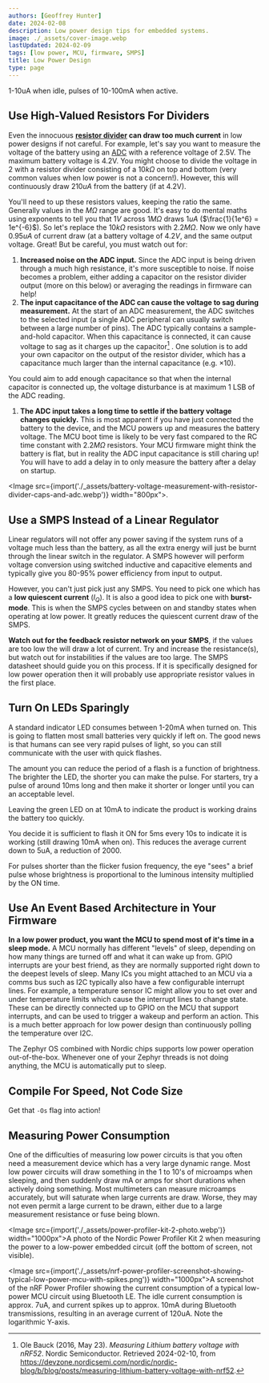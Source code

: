 ```yaml
---
authors: [Geoffrey Hunter]
date: 2024-02-08
description: Low power design tips for embedded systems.
image: ./_assets/cover-image.webp
lastUpdated: 2024-02-09
tags: [low power, MCU, firmware, SMPS]
title: Low Power Design
type: page
---
```


<WarningIsNotes />

1-10uA when idle, pulses of 10-100mA when active.

## Use High-Valued Resistors For Dividers

Even the innocuous **[resistor divider](/electronics/components/resistors/#resistor-dividers) can draw too much current** in low power designs if not careful. For example, let's say you want to measure the voltage of the battery using an [ADC](/electronics/components/analogue-to-digital-converters-adcs/) with a reference voltage of 2.5V. The maximum battery voltage is 4.2V. You might choose to divide the voltage in 2 with a resistor divider consisting of a $10k\Omega$ on top and bottom (very common values when low power is not a concern!). However, this will continuously draw $210uA$ from the battery (if at 4.2V).

You'll need to up these resistors values, keeping the ratio the same. Generally values in the $M\Omega$ range are good. It's easy to do mental maths using exponents to tell you that $1V$ across $1M\Omega$ draws $1uA$ ($\frac{1}{1e^6} = 1e^{-6}$). So let's replace the $10k\Omega$ resistors with $2.2M\Omega$. Now we only have $0.95uA$ of current draw (at a battery voltage of $4.2V$, and the same output voltage. Great! But be careful, you must watch out for:

1. **Increased noise on the ADC input.** Since the ADC input is being driven through a much high resistance, it's more susceptible to noise. If noise becomes a problem, either adding a capacitor on the resistor divider output (more on this below) or averaging the readings in firmware can help!
1. **The input capacitance of the ADC can cause the voltage to sag during measurement.** At the start of an ADC measurement, the ADC switches to the selected input (a single ADC peripheral can usually switch between a large number of pins). The ADC typically contains a sample-and-hold capacitor. When this capacitance is connected, it can cause voltage to sag as it charges up the capacitor[^nordic-measuring-lithium-batt-voltage-with-nrf52]
. One solution is to add your own capacitor on the output of the resistor divider, which has a capacitance much larger than the internal capacitance (e.g. $\times 10$).

You could aim to add enough capacitance so that when the internal capacitor is connected up, the voltage disturbance is at maximum 1 LSB of the ADC reading.

1. **The ADC input takes a long time to settle if the battery voltage changes quickly.** This is most apparent if you have just connected the battery to the device, and the MCU powers up and measures the battery voltage. The MCU boot time is likely to be very fast compared to the RC time constant with $2.2M\Omega$ resistors. Your MCU firmware might think the battery is flat, but in reality the ADC input capacitance is still charing up! You will have to add a delay in to only measure the battery after a delay on startup.

<Image src={import('./_assets/battery-voltage-measurement-with-resistor-divider-caps-and-adc.webp')} width="800px">.</Image>

## Use a SMPS Instead of a Linear Regulator

Linear regulators will not offer any power saving if the system runs of a voltage much less than the battery, as all the extra energy will just be burnt through the linear switch in the regulator. A SMPS however will perform voltage conversion using switched inductive and capacitive elements and typically give you 80-95% power efficiency from input to output.

However, you can't just pick just any SMPS. You need to pick one which has a **low quiescent current** ($I_Q$). It is also a good idea to pick one with **burst-mode**. This is when the SMPS cycles between on and standby states when operating at low power. It greatly reduces the quiescent current draw of the SMPS.

**Watch out for the feedback resistor network on your SMPS**, if the values are too low the will draw a lot of current. Try and increase the resistance(s), but watch out for instabilities if the values are too large. The SMPS datasheet should guide you on this process. If it is specifically designed for low power operation then it will probably use appropriate resistor values in the first place.

## Turn On LEDs Sparingly

A standard indicator LED consumes between 1-20mA when turned on. This is going to flatten most small batteries very quickly if left on. The good news is that humans can see very rapid pulses of light, so you can still communicate with the user with quick flashes.

The amount you can reduce the period of a flash is a function of brightness. The brighter the LED, the shorter you can make the pulse. For starters, try a pulse of around 10ms long and then make it shorter or longer until you can an acceptable level.

<Aside type="example">
Leaving the green LED on at 10mA to indicate the product is working drains the battery too quickly.

You decide it is sufficient to flash it ON for 5ms every 10s to indicate it is working (still drawing 10mA when on). This reduces the average current down to 5uA, a reduction of 2000.

</Aside>

For pulses shorter than the flicker fusion frequency, the eye "sees" a brief pulse whose brightness is proportional to the luminous intensity multiplied by the ON time.

## Use An Event Based Architecture in Your Firmware

**In a low power product, you want the MCU to spend most of it's time in a sleep mode.** A MCU normally has different "levels" of sleep, depending on how many things are turned off and what it can wake up from. GPIO interrupts are your best friend, as they are normally supported right down to the deepest levels of sleep. Many ICs you might attached to an MCU via a comms bus such as I2C typically also have a few configurable interrupt lines. For example, a temperature sensor IC might allow you to set over and under temperature limits which cause the interrupt lines to change state. These can be directly connected up to GPIO on the MCU that support interrupts, and can be used to trigger a wakeup and perform an action. This is a much better approach for low power design than continuously polling the temperature over I2C.

The Zephyr OS combined with Nordic chips supports low power operation out-of-the-box. Whenever one of your Zephyr threads is not doing anything, the MCU is automatically put to sleep.

## Compile For Speed, Not Code Size

Get that `-Os` flag into action!

## Measuring Power Consumption

One of the difficulties of measuring low power circuits is that you often need a measurement device which has a very large dynamic range. Most low power circuits will draw something in the 1 to 10's of microamps when sleeping, and then suddenly draw mA or amps for short durations when actively doing something. Most multimeters can measure microamps accurately, but will saturate when large currents are draw. Worse, they may not even permit a large current to be drawn, either due to a large measurement resistance or fuse being blown.

<Image src={import('./_assets/power-profiler-kit-2-photo.webp')} width="1000px">A photo of the Nordic Power Profiler Kit 2 when measuring the power to a low-power embedded circuit (off the bottom of screen, not visible).</Image>

<Image src={import('./_assets/nrf-power-profiler-screenshot-showing-typical-low-power-mcu-with-spikes.png')} width="1000px">A screenshot of the nRF Power Profiler showing the current consumption of a typical low-power MCU circuit using Bluetooth LE. The idle current consumption is approx. 7uA, and current spikes up to approx. 10mA during Bluetooth transmissions, resulting in an average current of 120uA. Note the logarithmic Y-axis.</Image>

[^nordic-measuring-lithium-batt-voltage-with-nrf52]: Ole Bauck (2016, May 23). _Measuring Lithium battery voltage with nRF52_. Nordic Semiconductor. Retrieved 2024-02-10, from https://devzone.nordicsemi.com/nordic/nordic-blog/b/blog/posts/measuring-lithium-battery-voltage-with-nrf52.
